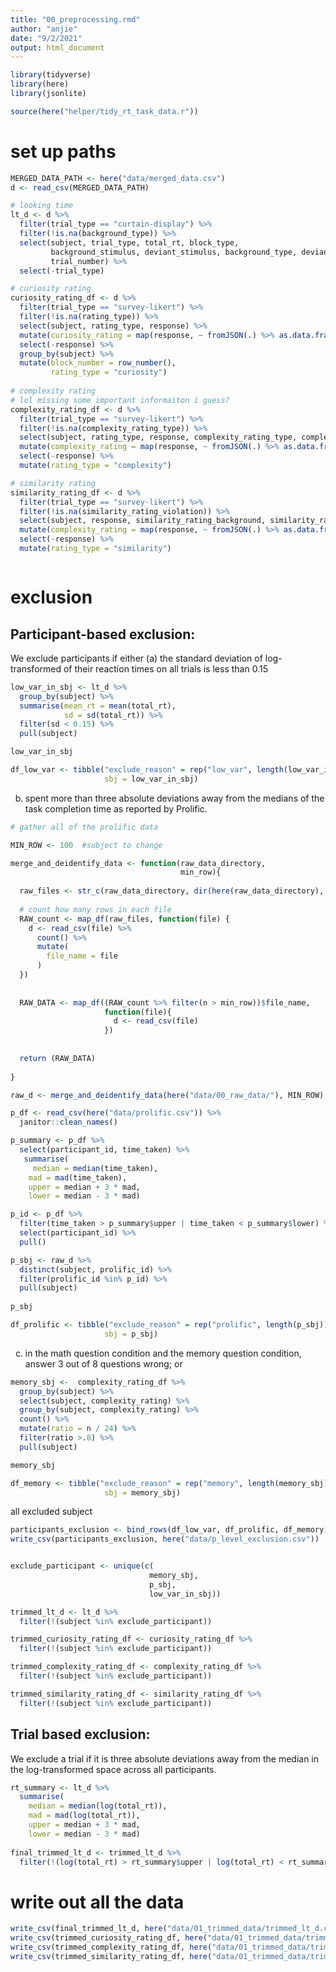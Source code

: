 ```yaml
---
title: "00_preprocessing.rmd"
author: "anjie"
date: "9/2/2021"
output: html_document
---
```

```r
library(tidyverse)
library(here)
library(jsonlite)

source(here("helper/tidy_rt_task_data.r"))

```

# set up paths 
```r

MERGED_DATA_PATH <- here("data/merged_data.csv")
d <- read_csv(MERGED_DATA_PATH)

```

```r
# looking time
lt_d <- d %>% 
  filter(trial_type == "curtain-display") %>% 
  filter(!is.na(background_type)) %>% 
  select(subject, trial_type, total_rt, block_type, 
         background_stimulus, deviant_stimulus, background_type, deviant_type, violation_type, 
         trial_number) %>% 
  select(-trial_type)

# curiosity rating 
curiosity_rating_df <- d %>% 
  filter(trial_type == "survey-likert") %>% 
  filter(!is.na(rating_type)) %>% 
  select(subject, rating_type, response) %>% 
  mutate(curiosity_rating = map(response, ~ fromJSON(.) %>% as.data.frame()) %>% unlist()) %>% 
  select(-response) %>% 
  group_by(subject) %>% 
  mutate(block_number = row_number(), 
         rating_type = "curiosity") 
  
# complexity rating 
# lol missing some important informaiton i guess? 
complexity_rating_df <- d %>% 
  filter(trial_type == "survey-likert") %>% 
  filter(!is.na(complexity_rating_type)) %>% 
  select(subject, rating_type, response, complexity_rating_type, complexity_rating_stimulus) %>% 
  mutate(complexity_rating = map(response, ~ fromJSON(.) %>% as.data.frame()) %>% unlist()) %>% 
  select(-response) %>% 
  mutate(rating_type = "complexity") 

# similarity rating 
similarity_rating_df <- d %>% 
  filter(trial_type == "survey-likert") %>% 
  filter(!is.na(similarity_rating_violation)) %>% 
  select(subject, response, similarity_rating_background, similarity_rating_deviant, similarity_rating_violation) %>% 
  mutate(complexity_rating = map(response, ~ fromJSON(.) %>% as.data.frame()) %>% unlist()) %>% 
  select(-response) %>% 
  mutate(rating_type = "similarity") 



```



# exclusion 

## Participant-based exclusion:

We exclude participants if either 
(a) the standard deviation of log-transformed of their reaction times on all trials is less than 0.15 
```r
low_var_in_sbj <- lt_d %>% 
  group_by(subject) %>% 
  summarise(mean_rt = mean(total_rt), 
            sd = sd(total_rt)) %>% 
  filter(sd < 0.15) %>% 
  pull(subject)

low_var_in_sbj

df_low_var <- tibble("exclude_reason" = rep("low_var", length(low_var_in_sbj)), 
                     sbj = low_var_in_sbj)
```

(b) spent more than three absolute deviations away from the medians of the task completion time as reported by Prolific.

```r
# gather all of the prolific data

MIN_ROW <- 100  #subject to change 

merge_and_deidentify_data <- function(raw_data_directory, 
                                      min_row){
  
  raw_files <- str_c(raw_data_directory, dir(here(raw_data_directory), "*.csv"))
  
  # count how many rows in each file 
  RAW_count <- map_df(raw_files, function(file) {
    d <- read_csv(file) %>% 
      count() %>% 
      mutate(
        file_name = file 
      )
  })   
  
  
  RAW_DATA <- map_df((RAW_count %>% filter(n > min_row))$file_name,
                     function(file){
                       d <- read_csv(file)
                     }) 
  
  
  return (RAW_DATA)
  
}

raw_d <- merge_and_deidentify_data(here("data/00_raw_data/"), MIN_ROW)

```


```r
p_df <- read_csv(here("data/prolific.csv")) %>% 
  janitor::clean_names()

p_summary <- p_df %>% 
  select(participant_id, time_taken) %>% 
   summarise(
     median = median(time_taken),
    mad = mad(time_taken), 
    upper = median + 3 * mad, 
    lower = median - 3 * mad) 

p_id <- p_df %>% 
  filter(time_taken > p_summary$upper | time_taken < p_summary$lower) %>% 
  select(participant_id) %>% 
  pull()

p_sbj <- raw_d %>% 
  distinct(subject, prolific_id) %>% 
  filter(prolific_id %in% p_id) %>% 
  pull(subject)
  
p_sbj

df_prolific <- tibble("exclude_reason" = rep("prolific", length(p_sbj)), 
                     sbj = p_sbj)
```



c) in the math question condition and the memory question condition, answer 3 out of 8 questions wrong; or

```r


memory_sbj <-  complexity_rating_df %>% 
  group_by(subject) %>% 
  select(subject, complexity_rating) %>% 
  group_by(subject, complexity_rating) %>% 
  count() %>% 
  mutate(ratio = n / 24) %>% 
  filter(ratio >.8) %>% 
  pull(subject)

memory_sbj

df_memory <- tibble("exclude_reason" = rep("memory", length(memory_sbj)), 
                     sbj = memory_sbj)
```



all excluded subject 
```r

participants_exclusion <- bind_rows(df_low_var, df_prolific, df_memory)
write_csv(participants_exclusion, here("data/p_level_exclusion.csv"))


exclude_participant <- unique(c(
                               memory_sbj, 
                               p_sbj, 
                               low_var_in_sbj))

```


```r

trimmed_lt_d <- lt_d %>% 
  filter(!(subject %in% exclude_participant))

trimmed_curiosity_rating_df <- curiosity_rating_df %>% 
  filter(!(subject %in% exclude_participant))

trimmed_complexity_rating_df <- complexity_rating_df %>% 
  filter(!(subject %in% exclude_participant))

trimmed_similarity_rating_df <- similarity_rating_df %>% 
  filter(!(subject %in% exclude_participant))
```


## Trial based exclusion:
We exclude a trial if it is three absolute deviations away from the median in the log-transformed space across all participants.

```r

rt_summary <- lt_d %>% 
  summarise(
    median = median(log(total_rt)),
    mad = mad(log(total_rt)), 
    upper = median + 3 * mad, 
    lower = median - 3 * mad)
  
final_trimmed_lt_d <- trimmed_lt_d %>% 
  filter(!(log(total_rt) > rt_summary$upper | log(total_rt) < rt_summary$lower))

```



# write out all the data 


```r
write_csv(final_trimmed_lt_d, here("data/01_trimmed_data/trimmed_lt_d.csv"))
write_csv(trimmed_curiosity_rating_df, here("data/01_trimmed_data/trimmed_curiosity_rating.csv"))
write_csv(trimmed_complexity_rating_df, here("data/01_trimmed_data/trimmed_complexity_rating.csv"))
write_csv(trimmed_similarity_rating_df, here("data/01_trimmed_data/trimmed_similarity_rating_df.csv"))
```



